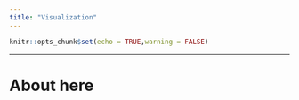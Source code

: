 ```yaml
---
title: "Visualization"
---
```


```r
knitr::opts_chunk$set(echo = TRUE,warning = FALSE)
```


***

# About here



